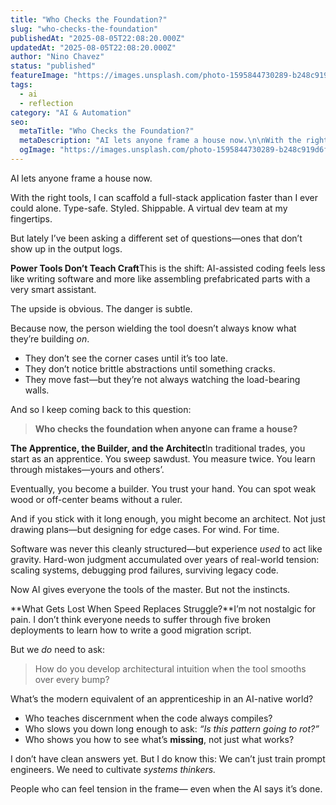 ```yaml
---
title: "Who Checks the Foundation?"
slug: "who-checks-the-foundation"
publishedAt: "2025-08-05T22:08:20.000Z"
updatedAt: "2025-08-05T22:08:20.000Z"
author: "Nino Chavez"
status: "published"
featureImage: "https://images.unsplash.com/photo-1595844730289-b248c919d6f9?crop=entropy&cs=tinysrgb&fit=max&fm=jpg&ixid=M3wxMTc3M3wwfDF8c2VhcmNofDR8fGNhcnBlbnRlcnxlbnwwfHx8fDE3NTQ0MzE2MDV8MA&ixlib=rb-4.1.0&q=80&w=2000"
tags:
  - ai
  - reflection
category: "AI & Automation"
seo:
  metaTitle: "Who Checks the Foundation?"
  metaDescription: "AI lets anyone frame a house now.\n\nWith the right tools, I can scaffold a full-stack application faster than I ever could alone. Type-safe. Styled. Shippable. A"
  ogImage: "https://images.unsplash.com/photo-1595844730289-b248c919d6f9?crop=entropy&cs=tinysrgb&fit=max&fm=jpg&ixid=M3wxMTc3M3wwfDF8c2VhcmNofDR8fGNhcnBlbnRlcnxlbnwwfHx8fDE3NTQ0MzE2MDV8MA&ixlib=rb-4.1.0&q=80&w=2000"
---
```


AI lets anyone frame a house now.

With the right tools, I can scaffold a full-stack application faster than I ever could alone. Type-safe. Styled. Shippable. A virtual dev team at my fingertips.

But lately I’ve been asking a different set of questions—ones that don’t show up in the output logs.

**Power Tools Don’t Teach Craft**This is the shift: AI-assisted coding feels less like writing software and more like assembling prefabricated parts with a very smart assistant.

The upside is obvious.
The danger is subtle.

Because now, the person wielding the tool doesn’t always know what they’re building *on*.

- They don’t see the corner cases until it’s too late.
- They don’t notice brittle abstractions until something cracks.
- They move fast—but they’re not always watching the load-bearing walls.

And so I keep coming back to this question:

> **Who checks the foundation when anyone can frame a house?**

**The Apprentice, the Builder, and the Architect**In traditional trades, you start as an apprentice. You sweep sawdust. You measure twice. You learn through mistakes—yours and others’.

Eventually, you become a builder. You trust your hand. You can spot weak wood or off-center beams without a ruler.

And if you stick with it long enough, you might become an architect. Not just drawing plans—but designing for edge cases. For wind. For time.

Software was never this cleanly structured—but experience *used* to act like gravity. Hard-won judgment accumulated over years of real-world tension: scaling systems, debugging prod failures, surviving legacy code.

Now AI gives everyone the tools of the master.
But not the instincts.

**What Gets Lost When Speed Replaces Struggle?**I’m not nostalgic for pain. I don’t think everyone needs to suffer through five broken deployments to learn how to write a good migration script.

But we *do* need to ask:

> How do you develop architectural intuition when the tool smooths over every bump?

What’s the modern equivalent of an apprenticeship in an AI-native world?

- Who teaches discernment when the code always compiles?
- Who slows you down long enough to ask: *“Is this pattern going to rot?”*
- Who shows you how to see what’s **missing**, not just what works?

I don’t have clean answers yet. But I do know this:
We can’t just train prompt engineers.
We need to cultivate *systems thinkers.*

People who can feel tension in the frame—
even when the AI says it’s done.
